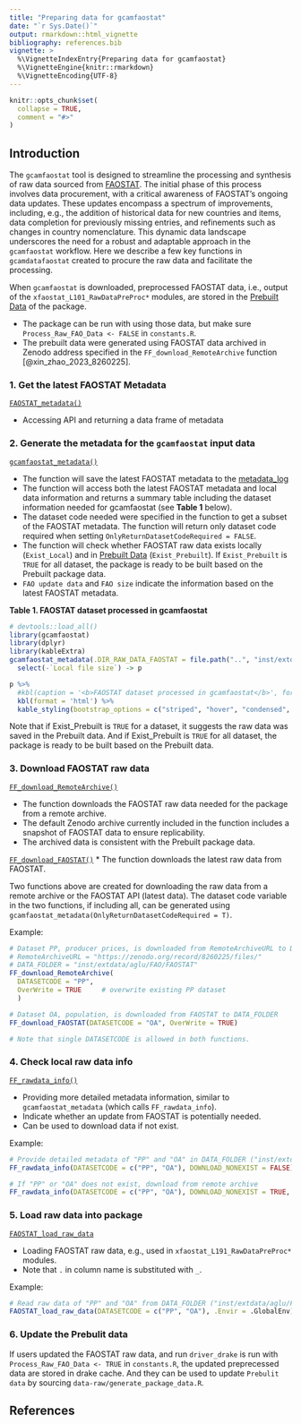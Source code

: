 ```yaml
---
title: "Preparing data for gcamfaostat"
date: "`r Sys.Date()`"
output: rmarkdown::html_vignette
bibliography: references.bib  
vignette: >
  %\VignetteIndexEntry{Preparing data for gcamfaostat}
  %\VignetteEngine{knitr::rmarkdown}
  %\VignetteEncoding{UTF-8}
---
```


```r
knitr::opts_chunk$set(
  collapse = TRUE,
  comment = "#>"
)
```


## Introduction

The `gcamfaostat` tool is designed to streamline the processing and synthesis of raw data sourced from [FAOSTAT](https://www.fao.org/faostat/en/#data). The initial phase of this process involves data procurement, with a critical awareness of FAOSTAT's ongoing data updates. These updates encompass a spectrum of improvements, including, e.g., the addition of historical data for new countries and items, data completion for previously missing entries, and refinements such as changes in country nomenclature. This dynamic data landscape underscores the need for a robust and adaptable approach in the `gcamfaostat` workflow. Here we describe a few key functions in `gcamdatafaostat` created to procure the raw data and facilitate the processing.

When `gcamfaostat` is downloaded, preprocessed FAOSTAT data, i.e., output of the `xfaostat_L101_RawDataPreProc*` modules, are stored in the [Prebuilt Data](https://github.com/JGCRI/gcamfaostat/blob/main/data/PREBUILT_DATA.rda) of the package. 

* The package can be run with using those data, but make sure `Process_Raw_FAO_Data <- FALSE` in `constants.R`.  
* The prebuilt data were generated using FAOSTAT data archived in Zenodo address specified in the `FF_download_RemoteArchive` function [@xin_zhao_2023_8260225].


### 1. Get the latest FAOSTAT Metadata  
[`FAOSTAT_metadata()`](https://jgcri.github.io/gcamfaostat/reference/FAOSTAT_metadata.html)  

* Accessing API and returning a data frame of metadata

### 2. Generate the metadata for the `gcamfaostat` input data  

[`gcamfaostat_metadata()`](https://jgcri.github.io/gcamfaostat/reference/gcamfaostat_metadata.html)  

* The function will save the latest FAOSTAT metadata to the [metadata_log](https://github.com/JGCRI/gcamfaostat/tree/main/inst/extdata/aglu/FAO/FAOSTAT/metadata_log)  
* The function will access both the latest FAOSTAT metadata and local data information and returns a summary table including the dataset information needed for gcamfaostat (see **Table 1** below).  
* The dataset code needed were specified in the function to get a subset of the FAOSTAT metadata. The function will return only dataset code required when setting `OnlyReturnDatasetCodeRequired = FALSE`.  
* The function will check whether FAOSTAT raw data exists locally (`Exist_Local`) and in [Prebuilt Data](https://github.com/JGCRI/gcamfaostat/blob/main/data/PREBUILT_DATA.rda) (`Exist_Prebuilt`). If `Exist_Prebuilt` is `TRUE` for all dataset, the package is ready to be built based on the Prebuilt package data.   
* `FAO update data` and `FAO size` indicate the information based on the latest FAOSTAT metadata.  

  
**Table 1. FAOSTAT dataset processed in gcamfaostat**
``` r
# devtools::load_all()
library(gcamfaostat)
library(dplyr)
library(kableExtra)
gcamfaostat_metadata(.DIR_RAW_DATA_FAOSTAT = file.path("..", "inst/extdata/FAOSTAT")) %>% 
  select(-`Local file size`) -> p

p %>%
  #kbl(caption = '<b>FAOSTAT dataset processed in gcamfaostat</b>', format = 'html') %>%
  kbl(format = 'html') %>% 
  kable_styling(bootstrap_options = c("striped", "hover", "condensed", "responsive"))
```

Note that if Exist_Prebuilt is `TRUE` for a dataset, it suggests the raw data was saved in the Prebuilt data. And if Exist_Prebuilt is `TRUE` for all dataset, the package is ready to be built based on the Prebuilt data.


### 3. Download FAOSTAT raw data  

[`FF_download_RemoteArchive()`](https://jgcri.github.io/gcamfaostat/reference/FF_download_RemoteArchive.html)  

* The function downloads the FAOSTAT raw data needed for the package from a remote archive.   
* The default Zenodo archive currently included in the function includes a snapshot of FAOSTAT data to ensure replicability.   
*  The archived data is consistent with the Prebuilt package data.

[`FF_download_FAOSTAT()`](https://jgcri.github.io/gcamfaostat/reference/FF_download_FAOSTAT.html)
* The function downloads the latest raw data from FAOSTAT.
 
Two functions above are created for downloading the raw data from a remote archive or the FAOSTAT API (latest data). The dataset code variable in the two functions, if including all, can be generated using `gcamfaostat_metadata(OnlyReturnDatasetCodeRequired = T)`. 

Example:
``` r
# Dataset PP, producer prices, is downloaded from RemoteArchiveURL to DATA_FOLDER
# RemoteArchiveURL = "https://zenodo.org/record/8260225/files/"
# DATA_FOLDER = "inst/extdata/aglu/FAO/FAOSTAT"
FF_download_RemoteArchive( 
  DATASETCODE = "PP",   
  OverWrite = TRUE     # overwrite existing PP dataset 
  )

# Dataset OA, population, is downloaded from FAOSTAT to DATA_FOLDER
FF_download_FAOSTAT(DATASETCODE = "OA", OverWrite = TRUE)

# Note that single DATASETCODE is allowed in both functions. 
```

### 4. Check local raw data info

[`FF_rawdata_info()`](https://jgcri.github.io/gcamfaostat/reference/FF_rawdata_info.html)  

* Providing more detailed metadata information, similar to `gcamfaostat_metadata` (which calls `FF_rawdata_info`).  
* Indicate whether an update from FAOSTAT is potentially needed.
* Can be used to download data if not exist.

Example:
``` r
# Provide detailed metadata of "PP" and "OA" in DATA_FOLDER ("inst/extdata/aglu/FAO/FAOSTAT")
FF_rawdata_info(DATASETCODE = c("PP", "OA"), DOWNLOAD_NONEXIST = FALSE)

# If "PP" or "OA" does not exist, download from remote archive
FF_rawdata_info(DATASETCODE = c("PP", "OA"), DOWNLOAD_NONEXIST = TRUE, FAOSTAT_or_Archive = "Archive")
```

### 5. Load raw data into package  

[`FAOSTAT_load_raw_data`](https://jgcri.github.io/gcamfaostat/reference/FAOSTAT_load_raw_data.html)  

* Loading FAOSTAT raw data, e.g., used in `xfaostat_L191_RawDataPreProc*` modules. 
* Note that `.` in column name is substituted with `_`.

Example:
``` r
# Read raw data of "PP" and "OA" from DATA_FOLDER ("inst/extdata/aglu/FAO/FAOSTAT") to .GlobalEnv
FAOSTAT_load_raw_data(DATASETCODE = c("PP", "OA"), .Envir = .GlobalEnv)
```

### 6. Update the Prebulit data

If users updated the FAOSTAT raw data, and run `driver_drake` is run with `Process_Raw_FAO_Data <- TRUE` in `constants.R`, the updated preprecessed data are stored in drake cache. And they can be used to update `Prebulit data` by sourcing `data-raw/generate_package_data.R`.

## References
